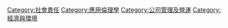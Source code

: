{{Category main}}
[[Category:社會責任|Category:社會責任]]
[[Category:應用倫理學|Category:應用倫理學]]
[[Category:公司管理及營運|Category:公司管理及營運]]
[[Category:經濟與環境|Category:經濟與環境]]